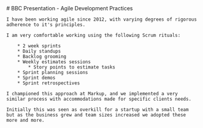 
<Frame>
    # BBC Presentation - Agile Development Practices

    I have been working agile since 2012, with varying degrees of rigorous adherence to it's principles.

    I am very comfortable working using the following Scrum rituals:

        * 2 week sprints
        * Daily standups
        * Backlog grooming
        * Weekly estimates sessions
            * Story points to estimate tasks
        * Sprint planning sessions
        * Sprint demos
        * Sprint retrospectives

    I championed this approach at Markup, and we implemented a very similar process with accommodations made for specific clients needs.

    Initially this was seen as overkill for a startup with a small team but as the business grew and team sizes increased we adopted these more and more.

</Frame>
